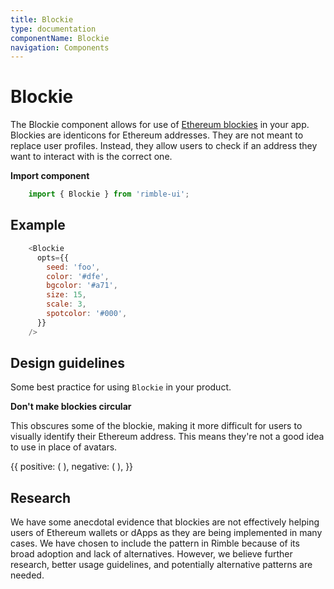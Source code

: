 ```yaml
---
title: Blockie
type: documentation
componentName: Blockie
navigation: Components
---
```



# Blockie

The Blockie component allows for use of [Ethereum blockies](https://github.com/ethereum/blockies) in your app. Blockies are identicons for Ethereum addresses. They are not meant to replace user profiles. Instead, they allow users to check if an address they want to interact with is the correct one.


**Import component**

```jsx
    import { Blockie } from 'rimble-ui';
```

## Example

```js is=react-live
    <Blockie
      opts={{
        seed: 'foo',
        color: '#dfe',
        bgcolor: '#a71',
        size: 15,
        scale: 3,
        spotcolor: '#000',
      }}
    />
```

## Design guidelines

Some best practice for using `Blockie` in your product.

**Don't make blockies circular**

This obscures some of the blockie, making it more difficult for users to visually identify their Ethereum address. This means they're not a good idea to use in place of avatars.

<DoDont>
  {{
    positive: (
    <Blockie
            opts={{
              seed: 'foo',
              color: '#dfe',
              bgcolor: '#a71',
              size: 15,
              scale: 3,
              spotcolor: '#000',
            }}
          />
    ),
    negative: (
    <Avatar
            mb={3}
            size="medium"
            src="https://cdn-images-1.medium.com/max/1600/1*6E2bK3gagTUHroxhDsDP1w.jpeg"
          />
    ),
  }}
</DoDont>

## Research

We have some anecdotal evidence that blockies are not effectively helping users of Ethereum wallets or dApps as they are being implemented in many cases. We have chosen to include the pattern in Rimble because of its broad adoption and lack of alternatives. However, we believe further research, better usage guidelines, and potentially alternative patterns are needed.
